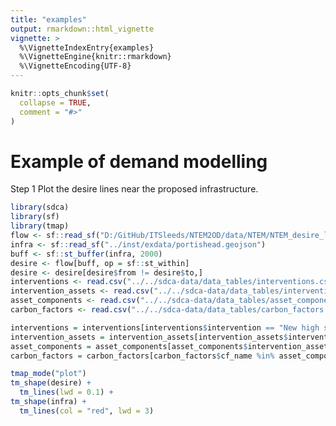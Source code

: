 ```yaml
---
title: "examples"
output: rmarkdown::html_vignette
vignette: >
  %\VignetteIndexEntry{examples}
  %\VignetteEngine{knitr::rmarkdown}
  %\VignetteEncoding{UTF-8}
---
```


```r
knitr::opts_chunk$set(
  collapse = TRUE,
  comment = "#>"
)
```

# Example of demand modelling

Step 1 Plot the desire lines near the proposed infrastructure.

```r
library(sdca)
library(sf)
library(tmap)
flow <- sf::read_sf("D:/GitHub/ITSleeds/NTEM2OD/data/NTEM/NTEM_desire_lines.geojson")
infra <- sf::read_sf("../inst/exdata/portishead.geojson")
buff <- sf::st_buffer(infra, 2000)
desire <- flow[buff, op = sf::st_within]
desire <- desire[desire$from != desire$to,]
interventions <- read.csv("../../sdca-data/data_tables/interventions.csv")
intervention_assets <- read.csv("../../sdca-data/data_tables/intervention_assets.csv")
asset_components <- read.csv("../../sdca-data/data_tables/asset_components.csv")
carbon_factors <- read.csv("../../sdca-data/data_tables/carbon_factors.csv")

interventions = interventions[interventions$intervention == "New high speed route",]
intervention_assets = intervention_assets[intervention_assets$intervention %in% interventions$intervention,]
asset_components = asset_components[asset_components$intervention_asset %in% intervention_assets$asset, ]
carbon_factors = carbon_factors[carbon_factors$cf_name %in% asset_components$cf_name, ]


```

```r
tmap_mode("plot")
tm_shape(desire) +
  tm_lines(lwd = 0.1) +
tm_shape(infra) +
  tm_lines(col = "red", lwd = 3)

```

